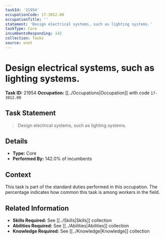 ```yaml
---
taskId: '21954'
occupationCode: 17-3012.00
occupationTitle: ''
statement: 'Design electrical systems, such as lighting systems.'
taskType: Core
incumbentsResponding: 142
collection: Tasks
source: onet
---
```

# Design electrical systems, such as lighting systems.

**Task ID:** 21954
**Occupation:** [[../Occupations|Occupation]] with code `17-3012.00`

## Task Statement

> Design electrical systems, such as lighting systems.

## Details

- **Type:** Core
- **Performed By:** 142.0% of incumbents

## Context

This task is part of the standard duties performed in this occupation. The percentage indicates how common this task is among workers in the field.

## Related Information

- **Skills Required:** See [[../Skills|Skills]] collection
- **Abilities Required:** See [[../Abilities|Abilities]] collection
- **Knowledge Required:** See [[../Knowledge|Knowledge]] collection
